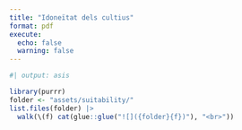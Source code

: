 ```yaml
---
title: "Idoneïtat dels cultius"
format: pdf
execute:
  echo: false
  warning: false
---
```


```r
#| output: asis

library(purrr)
folder <- "assets/suitability/"
list.files(folder) |> 
  walk(\(f) cat(glue::glue("![]({folder}{f})"), "<br>"))

```

